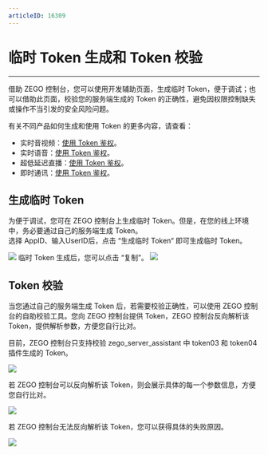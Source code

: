 ```yaml
---
articleID: 16309
---
```

# 临时 Token 生成和 Token 校验

- - -

借助 ZEGO 控制台，您可以使用开发辅助页面，生成临时 Token，便于调试；也可以借助此页面，校验您的服务端生成的 Token 的正确性，避免因权限控制缺失或操作不当引发的安全风险问题。

<Note title="说明">


有关不同产品如何生成和使用 Token 的更多内容，请查看：   
    
- 实时音视频：[使用 Token 鉴权](https://doc-zh.zego.im/article/10360)。
- 实时语音：[使用 Token 鉴权](https://doc-zh.zego.im/article/14046)。
- 超低延迟直播：[使用 Token 鉴权](https://doc-zh.zego.im/article/14756)。
- 即时通讯：[使用 Token 鉴权](https://doc-zh.zego.im/article/11611)。

</Note>



## 生成临时 Token
为便于调试，您可在 ZEGO 控制台上生成临时 Token。但是，在您的线上环境中，务必要通过自己的服务端生成 Token。    
选择 AppID、输入UserID后，点击 “生成临时 Token“ 即可生成临时 Token。   
<Frame width="512" height="auto" caption=""><img src="https://storage.zego.im/sdk-doc/Pics/Consle/10091.png" /></Frame>    
临时 Token 生成后，您可以点击 “复制”。     
<Frame width="512" height="auto" caption=""><img src="https://storage.zego.im/sdk-doc/Pics/Consle/10092.png" /></Frame>

## Token 校验
当您通过自己的服务端生成 Token 后，若需要校验正确性，可以使用 ZEGO 控制台的自助校验工具。您向 ZEGO 控制台提供 Token，ZEGO 控制台反向解析该 Token，提供解析参数，方便您自行比对。

<Warning title="注意">



目前，ZEGO 控制台只支持校验 zego_server_assistant 中 token03 和 token04 插件生成的 Token。

</Warning>



<Frame width="512" height="auto" caption=""><img src="https://storage.zego.im/sdk-doc/Pics/Consle/10093.png" /></Frame>

若 ZEGO 控制台可以反向解析该 Token，则会展示具体的每一个参数信息，方便您自行比对。
<Frame width="512" height="auto" caption=""><img src="https://storage.zego.im/sdk-doc/Pics/Consle/10094.png" /></Frame>

若 ZEGO 控制台无法反向解析该 Token，您可以获得具体的失败原因。
<Frame width="512" height="auto" caption=""><img src="https://storage.zego.im/sdk-doc/Pics/Consle/10095.png" /></Frame>
